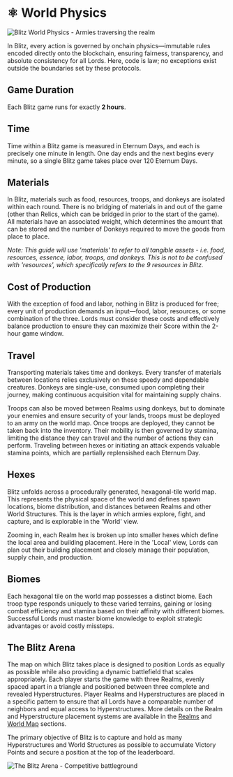
# ⚛️ World Physics

<img
  src="/images/covers/blitz-world-physics.png"
  alt="Blitz World Physics - Armies traversing the realm"
  className="w-full rounded-lg my-6"
/>

In Blitz, every action is governed by onchain physics—immutable rules encoded directly onto the blockchain, ensuring
fairness, transparency, and absolute consistency for all Lords. Here, code is law; no exceptions exist outside the
boundaries set by these protocols.

## Game Duration

Each Blitz game runs for exactly **2 hours**.

## Time

Time within a Blitz game is measured in Eternum Days, and each is precisely one minute in length. One day ends and the
next begins every minute, so a single Blitz game takes place over 120 Eternum Days.

## Materials

In Blitz, materials such as food, resources, troops, and donkeys are isolated within each round. There is no bridging of
materials in and out of the game (other than Relics, which can be bridged in prior to the start of the game). All
materials have an associated weight, which determines the amount that can be stored and the number of Donkeys required
to move the goods from place to place.

_Note: This guide will use 'materials' to refer to all tangible assets - i.e. food, resources, essence, labor, troops,
and donkeys. This is not to be confused with 'resources', which specifically refers to the 9 resources in Blitz._

## Cost of Production

With the exception of food and labor, nothing in Blitz is produced for free; every unit of production demands an
input—food, labor, resources, or some combination of the three. Lords must consider these costs and effectively balance
production to ensure they can maximize their Score within the 2-hour game window.

## Travel

Transporting materials takes time and donkeys. Every transfer of materials between locations relies exclusively on these
speedy and dependable creatures. Donkeys are single-use, consumed upon completing their journey, making continuous
acquisition vital for maintaining supply chains.

Troops can also be moved between Realms using donkeys, but to dominate your enemies and ensure security of your lands,
troops must be deployed to an army on the world map. Once troops are deployed, they cannot be taken back into the
inventory. Their mobility is then governed by stamina, limiting the distance they can travel and the number of actions
they can perform. Traveling between hexes or initiating an attack expends valuable stamina points, which are partially
replensished each Eternum Day.

## Hexes

Blitz unfolds across a procedurally generated, hexagonal-tile world map. This represents the physical space of the world
and defines spawn locations, biome distribution, and distances between Realms and other World Structures. This is the
layer in which armies explore, fight, and capture, and is explorable in the 'World' view.

Zooming in, each Realm hex is broken up into smaller hexes which define the local area and building placement. Here in
the 'Local' view, Lords can plan out their building placement and closely manage their population, supply chain, and
production.

## Biomes

Each hexagonal tile on the world map possesses a distinct biome. Each troop type responds uniquely to these varied
terrains, gaining or losing combat efficiency and stamina based on their affinity with different biomes. Successful
Lords must master biome knowledge to exploit strategic advantages or avoid costly missteps.

<Biomes />

## The Blitz Arena

The map on which Blitz takes place is designed to position Lords as equally as possible while also providing a dynamic
battlefield that scales appropriately. Each player starts the game with three Realms, evenly spaced apart in a triangle
and positioned between three complete and revealed Hyperstructures. Player Realms and Hyperstructures are placed in a
specific pattern to ensure that all Lords have a comparable number of neighbors and equal access to Hyperstructures.
More details on the Realm and Hyperstructure placement systems are available in the [Realms](/blitz/realms/realm) and
[World Map](/blitz/worldmap-movement/worldmap) sections.

The primary objective of Blitz is to capture and hold as many Hyperstructures and World Structures as possible to
accumulate Victory Points and secure a position at the top of the leaderboard.

<img
  src="/images/covers/blitz-arena.png"
  alt="The Blitz Arena - Competitive battleground"
  className="w-full rounded-lg my-6"
/>
